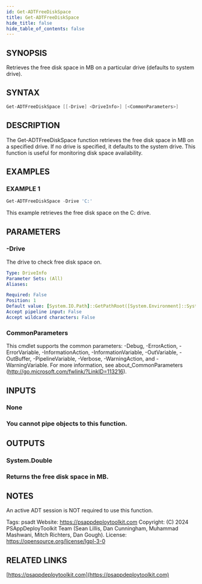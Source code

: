 ```yaml
---
id: Get-ADTFreeDiskSpace
title: Get-ADTFreeDiskSpace
hide_title: false
hide_table_of_contents: false
---
```


## SYNOPSIS

Retrieves the free disk space in MB on a particular drive (defaults to system drive).

## SYNTAX

```powershell
Get-ADTFreeDiskSpace [[-Drive] <DriveInfo>] [<CommonParameters>]
```

## DESCRIPTION

The Get-ADTFreeDiskSpace function retrieves the free disk space in MB on a specified drive.
If no drive is specified, it defaults to the system drive.
This function is useful for monitoring disk space availability.

## EXAMPLES

### EXAMPLE 1

```powershell
Get-ADTFreeDiskSpace -Drive 'C:'
```

This example retrieves the free disk space on the C: drive.

## PARAMETERS

### -Drive

The drive to check free disk space on.

```yaml
Type: DriveInfo
Parameter Sets: (All)
Aliases:

Required: False
Position: 1
Default value: [System.IO.Path]::GetPathRoot([System.Environment]::SystemDirectory)
Accept pipeline input: False
Accept wildcard characters: False
```

### CommonParameters

This cmdlet supports the common parameters: -Debug, -ErrorAction, -ErrorVariable, -InformationAction, -InformationVariable, -OutVariable, -OutBuffer, -PipelineVariable, -Verbose, -WarningAction, and -WarningVariable.
For more information, see about_CommonParameters (http://go.microsoft.com/fwlink/?LinkID=113216).

## INPUTS

### None

### You cannot pipe objects to this function.
## OUTPUTS

### System.Double

### Returns the free disk space in MB.
## NOTES
An active ADT session is NOT required to use this function.

Tags: psadt
Website: https://psappdeploytoolkit.com
Copyright: (C) 2024 PSAppDeployToolkit Team (Sean Lillis, Dan Cunningham, Muhammad Mashwani, Mitch Richters, Dan Gough).
License: https://opensource.org/license/lgpl-3-0

## RELATED LINKS

[https://psappdeploytoolkit.com](https://psappdeploytoolkit.com)
